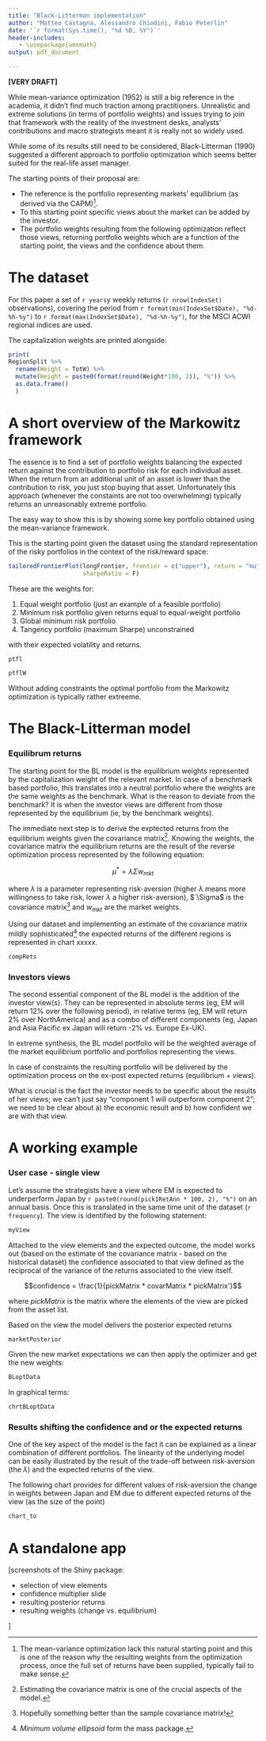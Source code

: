 ```yaml
---
title: "Black-Litterman implementation"
author: "Matteo Castagna, Alessandro Chiodini, Fabio Peterlin"
date: '`r format(Sys.time(), "%d %B, %Y")`'
header-includes:
   - \usepackage{amsmath}
output: pdf_document

---
```


**[VERY DRAFT]**

While mean-variance optimization (1952) is still a big reference in the academia, it didn't find much traction among practitioners.
Unrealistic and extreme solutions (in terms of portfolio weights) and issues trying to join that framework with the reality of the investment desks, analysts' contributions and macro strategists meant it is really not so widely used.

While some of its results still need to be considered, Black-Litterman (1990) suggested a different approach to portfolio optimization which seems better suited for the real-life asset manager.

The starting points of their proposal are:

* The reference is the portfolio representing markets' equilibrium (as derived via the CAPM)^[The mean-variance optimization lack this natural starting point and this is one of the reason why the resulting weights from the optimization process, once the full set of returns have been supplied, typically fail to make sense.].
* To this starting point specific views about the market can be added by the investor.
* The portfolio weights resulting from the following optimization reflect those views, returning portfolio weights which are a function of the starting point, the views and the confidence about them.

# The dataset

For this paper a set of `r years`y weekly returns (`r nrow(IndexSet)` observations), covering the period from `r format(min(IndexSet$Date), "%d-%h-%y")` to `r format(max(IndexSet$Date), "%d-%h-%y")`, for the MSCI ACWI regional indices are used.

The capitalization weights are printed alongside:

```r
print(
RegionSplit %>%
  rename(Weight = TotW) %>%
  mutate(Weight = paste0(format(round(Weight*100, 2)), "%")) %>%
  as.data.frame()
  )
```

# A short overview of the Markowitz framework

The essence is to find a set of portfolio weights balancing the expected return against the contribution to portfolio risk for each individual asset. When the return from an additional unit of an asset is lower than the contribution to risk, you just stop buying that asset. 
Unfortunately this approach (whenever the constaints are not too overwhelming) typically returns an unreasonably extreme portfolio.

The easy way to show this is by showing some key portfolio obtained using the mean-variance framework.

This is the starting point given the dataset using the standard representation of the risky portfolios in the context of the risk/reward space:

```r

tailoredFrontierPlot(longFrontier, frontier = c("upper"), return = "mu", risk = "Cov",
                     sharpeRatio = F)

```

These are the weights for:

1. Equal weight portfolio (just an example of a feasible portfolio)
2. Minimum risk portfolio  given returns equal to equal-weight portfolio
2. Global minimum risk portfolio
3. Tangency portfolio (maximum Sharpe) unconstrained

with their expected volatility and returns.

```r
ptfl

```

```r

ptflW

```

Without adding constraints the optimal portfolio from the Markowitz optimization is typically rather extreeme. 


# The Black-Litterman model

### Equilibrum returns
The starting point for the BL model is the equilibrium weights represented by the capitalization weight of the relevant market. In case of a benchmark based portfolio, this translates into a neutral portfolio where the weights are the same weights as the benchmark. What is the reason to deviate from the benchmark? It is when the investor views are different from those represented by the equilibrium (ie, by the benchmark weights).

The immediate next step is to derive the exptected returns from the equilibrium weights given the covariance matrix^[Estimating the covariance matrix is one of the crucial aspects of the model.].
Knowing the weights, the covariance matrix the equilibrium returns are the result of the reverse optimization process represented by the following equation:


$$\mu^* = \lambda \Sigma w_{mkt}$$

where $\lambda$ is a parameter representing risk-aversion (higher $\lambda$ means more willingness to take risk, lower $\lambda$ a higher risk-aversion), $`\Sigma$ is the covariance matrix^[Hopefully something better than the sample covariance matrix!] and $w_{mkt}$ are the market weights.

Using our dataset and implementing an estimate of the covariance matrix mildly sophisticated^[*Minimum volume ellipsoid* form the mass package.] the expected returns of the different regions is represented in chart xxxxx.


```r

compRets

```


### Investors views
The second essential component of the BL model is the addition of the investor view(s). They can be represented in absolute terms (eg, EM will return 12% over the following period), in relative terms (eg, EM will return 2% over NorthAmerica) and as a combo of different components (eg, Japan and Asia Pacific ex Japan will return -2% vs. Europe Ex-UK).

In extreme synthesis, the BL model portfolio will be the weighted average of the market equilibrium portfolio and portfolios representing the views.

In case of constraints the resulting portfolio will be delivered by the optimization process on the ex-post expected returns (equilibrium + views).

What is crucial is the fact the investor needs to be specific about the results of her views; we can't just say "component 1 will outperform component 2"; we need to be clear about a) the economic result and b) how confident we are with that view.

# A working example

### User case - single view
Let's assume the strategists have a view where EM is expected to underperform Japan by `r paste0(round(pick1RetAnn * 100, 2), "%")` on an annual basis. Once this is translated in the same time unit of the dataset (`r frequency`). The view is identified by the following statement:

```r

myView

```

Attached to the view elements and the expected outcome, the model works out (based on the estimate of the covariance matrix - based on the historical dataset) the confidence associated to that view defined as the reciprocal of the variance of the returns associated to the view itself.

$$confidence = \frac{1}{pickMatrix * covarMatrix * pickMatrix'}$$


where $pickMatrix$ is the matrix where the elements of the view are picked from the asset list.

Based on the view the model delivers the posterior expected returns

```r

marketPosterior

```

Given the new market expectations we can then apply the optimizer and get the new weights:


```r

BLoptData

```

In graphical terms:

```r

chrtBLoptData

```

### Results shifting the confidence and or the expected returns

One of the key aspect of the model is the fact it can be explained as a linear combination of different portfolios. 
The linearity of the underlying model can be easily illustrated by the result of the trade-off between risk-aversion (the $\lambda$) and the expected returns of the view.

The following chart provides for different values of risk-aversion the change in weights between Japan and EM due to different expected returns of the view (as the size of the point)

```r

chart_to

```


# A standalone app

[screenshots of the Shiny package:

* selection of view elements
* confidence multiplier slide
* resulting posterior returns
* resulting weights (change vs. equilibrium)

]

